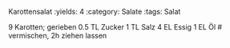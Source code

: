Karottensalat
:yields: 4
:category: Salate
:tags: Salat

9 Karotten; gerieben
0.5 TL Zucker
1 TL Salz
4 EL Essig
1 EL Öl
# vermischen, 2h ziehen lassen

